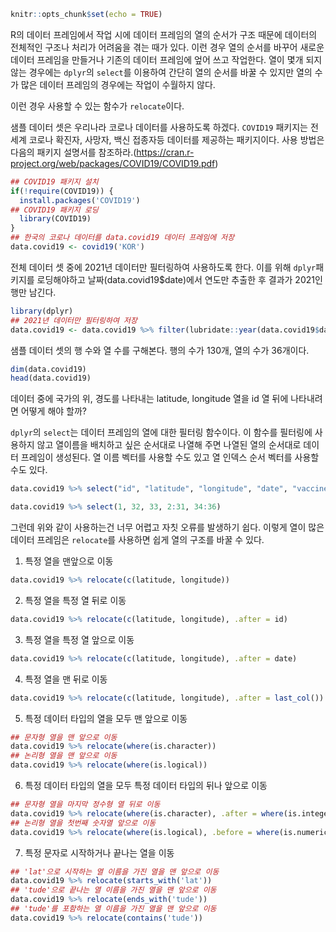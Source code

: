 ```r
knitr::opts_chunk$set(echo = TRUE)
```


R의 데이터 프레임에서 작업 시에 데이터 프레임의 열의 순서가 구조 때문에 데이터의 전체적인 구조나 처리가 어려움을 겪는 때가 있다. 이런 경우 열의 순서를 바꾸어 새로운 데이터 프레임을 만들거나 기존의 데이터 프레임에 엎어 쓰고 작업한다. 열이 몇개 되지 않는 경우에는 `dplyr`의 `select`를 이용하여 간단히 열의 순서를 바꿀 수 있지만 열의 수가 많은 데이터 프레임의 경우에는 작업이 수월하지 않다.

이런 경우 사용할 수 있는 함수가 `relocate`이다.

샘플 데이터 셋은 우리나라 코로나 데이터를 사용하도록 하겠다. `COVID19` 패키지는 전세계 코로나 확진자, 사망자, 백신 접종자등 데이터를 제공하는 패키지이다. 사용 방법은 다음의 패키지 설명서를 참조하라.(<https://cran.r-project.org/web/packages/COVID19/COVID19.pdf>)

```r
## COVID19 패키지 설치
if(!require(COVID19)) {
  install.packages('COVID19')
## COVID19 패키지 로딩
  library(COVID19)
}
## 한국의 코로나 데이터를 data.covid19 데이터 프레임에 저장
data.covid19 <- covid19('KOR')
```

전체 데이터 셋 중에 2021년 데이터만 필터링하여 사용하도록 한다. 이를 위해 `dplyr`패키지를 로딩해야하고 날짜(data.covid19\$date)에서 연도만 추출한 후 결과가 2021인 행만 남긴다.

```r
library(dplyr)
## 2021년 데이터만 필터링하여 저장
data.covid19 <- data.covid19 %>% filter(lubridate::year(data.covid19$date) == '2021')
```

샘플 데이터 셋의 행 수와 열 수를 구해본다. 행의 수가 130개, 열의 수가 36개이다.

```r
dim(data.covid19)
head(data.covid19)
```

데이터 중에 국가의 위, 경도를 나타내는 latitude, longitude 열을 id 열 뒤에 나타내려면 어떻게 해야 할까?

 `dplyr`의 `select`는 데이터 프레임의 열에 대한 필터링 함수이다. 이 함수를 필터링에 사용하지 않고 열이름을 배치하고 싶은 순서대로 나열해 주면 나열된 열의 순서대로 데이터 프레임이 생성된다. 열 이름 벡터를 사용할 수도 있고 열 인덱스 순서 벡터를 사용할 수도 있다.  

```r
data.covid19 %>% select("id", "latitude", "longitude", "date", "vaccines", "tests", "confirmed", "recovered", "deaths", "hosp", "vent", "icu", "population", "school_closing", "workplace_closing", "cancel_events", "gatherings_restrictions", "transport_closing", "stay_home_restrictions", "internal_movement_restrictions", "international_movement_restrictions", "information_campaigns", "testing_policy", "contact_tracing", "stringency_index", "iso_alpha_3", "iso_alpha_2", "iso_numeric", "currency", "administrative_area_level", "administrative_area_level_1", "administrative_area_level_2", "administrative_area_level_3", "latitude", "longitude", "key", "key_apple_mobility", "key_google_mobility")  
```

```r
data.covid19 %>% select(1, 32, 33, 2:31, 34:36)
```

그런데 위와 같이 사용하는건 너무 어렵고 자칫 오류를 발생하기 쉽다. 이렇게 열이 많은 데이터 프레임은 `relocate`를 사용하면 쉽게 열의 구조를 바꿀 수 있다. 

1. 특정 열을 맨앞으로 이동


```r
data.covid19 %>% relocate(c(latitude, longitude))
```

2. 특정 열을 특정 열 뒤로 이동


```r
data.covid19 %>% relocate(c(latitude, longitude), .after = id)
```

3. 특정 열을 특정 열 앞으로 이동


```r
data.covid19 %>% relocate(c(latitude, longitude), .after = date)
```

4. 특정 열을 맨 뒤로 이동


```r
data.covid19 %>% relocate(c(latitude, longitude), .after = last_col())
```

5. 특정 데이터 타입의 열을 모두 맨 앞으로 이동

```r
## 문자형 열을 맨 앞으로 이동
data.covid19 %>% relocate(where(is.character))
## 논리형 열을 맨 앞으로 이동
data.covid19 %>% relocate(where(is.logical))
```

6. 특정 데이터 타입의 열을 모두 특정 데이터 타입의 뒤나 앞으로 이동

```r
## 문자형 열을 마지막 정수형 열 뒤로 이동
data.covid19 %>% relocate(where(is.character), .after = where(is.integer))
## 논리형 열을 첫번째 숫자열 앞으로 이동
data.covid19 %>% relocate(where(is.logical), .before = where(is.numeric))
```

7. 특정 문자로 시작하거나 끝나는 열을 이동

```r
## 'lat'으로 시작하는 열 이름을 가진 열을 맨 앞으로 이동
data.covid19 %>% relocate(starts_with('lat'))
## 'tude'으로 끝나는 열 이름을 가진 열을 맨 앞으로 이동
data.covid19 %>% relocate(ends_with('tude'))
## 'tude'를 포함하는 열 이름을 가진 열을 맨 앞으로 이동
data.covid19 %>% relocate(contains('tude'))
```


